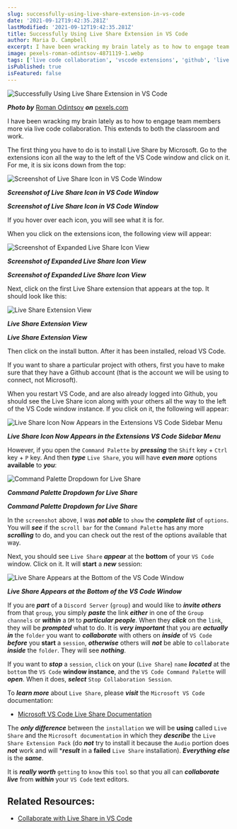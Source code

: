 ```yaml
---
slug: successfully-using-live-share-extension-in-vs-code
date: '2021-09-12T19:42:35.281Z'
lastModified: '2021-09-12T19:42:35.281Z'
title: Successfully Using Live Share Extension in VS Code
author: Maria D. Campbell
excerpt: I have been wracking my brain lately as to how to engage team members more via live code collaboration. This extends to both the classroom and work.
image: pexels-roman-odintsov-4871119-1.webp
tags: ['live code collaboration', 'vscode extensions', 'github', 'live share']
isPublished: true
isFeatured: false
---
```


![Successfully Using Live Share Extension in VS Code](pexels-roman-odintsov-4871119-1.webp)

***Photo by*** [Roman Odintsov](https://www.pexels.com/@roman-odintsov/) ***on*** [pexels.com](https://www.pexels.com/photo/people-sharing-seafood-4871119/)

I have been wracking my brain lately as to how to engage team members more via
live code collaboration. This extends to both the classroom and work.

The first thing you have to do is to install Live Share by Microsoft. Go to the extensions icon all the way to the left of the VS Code window and click on it. For me, it is six icons down from the top:

![Screenshot of Live Share Icon in VS Code Window](screen-shot-2021-09-12-at-11.30.08-am.webp)

***Screenshot of Live Share Icon in VS Code Window***

***Screenshot of Live Share Icon in VS Code Window***

If you hover over each icon, you will see what it is for.

When you click on the extensions icon, the following view will appear:

![Screenshot of Expanded Live Share Icon View](screen-shot-2021-09-12-at-11.31.57-am.webp)

***Screenshot of Expanded Live Share Icon View***

***Screenshot of Expanded Live Share Icon View***

Next, click on the first Live Share extension that appears at the top. It should look like this:

![Live Share Extension View](screen-shot-2021-09-12-at-11.33.10-am.webp)

***Live Share Extension View***

***Live Share Extension View***

Then click on the install button. After it has been installed, reload VS Code.

If you want to share a particular project with others, first you have to make
sure that they have a Github account (that is the account we will be using to
connect, not Microsoft).

When you restart VS Code, and are also already logged into Github, you should
see the Live Share icon along with your others all the way to the left of the VS Code window instance. If you click on it, the following will appear:

![Live Share Icon Now Appears in the Extensions VS Code Sidebar Menu](screen-shot-2021-09-12-at-11.42.18-am.webp)

***Live Share Icon Now Appears in the Extensions VS Code Sidebar Menu***

However, if you open the `Command Palette` by **_pressing_** the `Shift` key +
`Ctrl` key + `P` key. And then **_type_** `Live Share`, you will have **_even
more_** options **available** to **_you_**:

![Command Palette Dropdown for Live Share](screen-shot-2021-09-12-at-11.46.17-am.webp)

***Command Palette Dropdown for Live Share***

***Command Palette Dropdown for Live Share***

In the `screenshot` above, I was **_not able_** to `show` the **_complete
list_** of `options`. You will **_see_** if the `scroll bar` for the
`Command Palette` has any more **_scrolling_** to do, and you can check out the rest of the options available that way.

Next, you should see `Live Share` **_appear_** at the **bottom** of your
`VS Code` window. Click on it. It will **start** a **_new_** session:

![Live Share Appears at the Bottom of the VS Code Window](screen-shot-2021-09-12-at-11.51.52-am.webp)

***Live Share Appears at the Bottom of the VS Code Window***

If you are **_part_** of a `Discord Server` (`group`) and would like to
**_invite others_** from that `group`, you simply **_paste_** the link
**_either_** in one of the `Group channels` or **_within_** a `DM` to
**_particular people_**. When they **_click_** on the `link`, they will be
**_prompted_** what to do. It is **_very important_** that you are **_actually
in_** the `folder` you want to **_collaborate_** with others on **_inside_** of `VS Code` **_before_** you **start** a `session`, **_otherwise_** others will **_not_** be able to `collaborate` **_inside_** the `folder`. They will see **_nothing_**.

If you want to **_stop_** a `session`, `click` on your (`Live Share`) `name`
**_located_** at the `bottom` the `VS Code` **window instance**, and the
`VS Code Command Palette` will **_open_**. When it does, **_select_**
`Stop Collaboration Session`.

To **_learn more_** about `Live Share`, please **_visit_** the
`Microsoft VS Code` documentation: 

- [Microsoft VS Code Live Share Documentation](https://code.visualstudio.com/learn/collaboration/live-share)

The **_only difference_** between the `installation` we will be **using** called `Live Share` and the `Microsoft documentation` in which they **_describe_** the `Live Share Extension Pack` (do **_not_** try to install it because the `Audio` portion does **_not_** work and will \***_result_** in a **failed** `Live Share` installation). **_Everything else_** is the **_same_**.

It is **_really worth_** `getting` to `know` this `tool` so that you all can
**_collaborate live_** from **_within_** your `VS Code` text editors.

## Related Resources:

-   [Collaborate with Live Share in VS Code](https://code.visualstudio.com/learn/collaboration/live-share)

